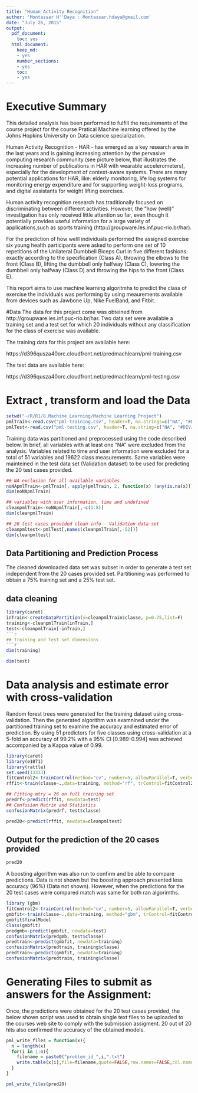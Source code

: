 ```yaml
---
title: "Human Activity Recognition"
author: 'Montassar H''Daya : Montassar.hdaya@gmail.com'
date: "July 26, 2015"
output:
  pdf_document:
    toc: yes
  html_document:
    keep_md:
    - yes
    number_sections:
    - yes
    toc:
    - yes
---
```

# Executive Summary

This detailed analysis has been performed to fulfill the requirements of the course project for the course Pratical Machine learning offered by the Johns Hopkins University on Data science specialization. 

Human Activity Recognition - HAR - has emerged as a key research area in the last years and is gaining increasing attention by the pervasive computing research community (see picture below, that illustrates the increasing number of publications in HAR with wearable accelerometers), especially for the development of context-aware systems. There are many potential applications for HAR, like: elderly monitoring, life log systems for monitoring energy expenditure and for supporting weight-loss programs, and digital assistants for weight lifting exercises.

Human activity recognition research has traditionally focused on discriminating between different activities. However, the "how (well)" investigation has only received little attention so far, even though it potentially provides useful information for a large variety of applications,such as sports training (http://groupware.les.inf.puc-rio.br/har).

For the prediction of how welll individuals performed the assigned exercise six young health participants were asked to perform one set of 10 repetitions of the Unilateral Dumbbell Biceps Curl in five different fashions: exactly according to the specification (Class A), throwing the elbows to the front (Class B), lifting the dumbbell only halfway (Class C), lowering the dumbbell only halfway (Class D) and throwing the hips to the front (Class E).

This report aims to use machine learning algoritmhs to predict the class of exercise the individuals was performing by using meaurements available from devices such as Jawbone Up, Nike FuelBand, and Fitbit.


#Data 
The data for this project come was obteined from http://groupware.les.inf.puc-rio.br/har. Two data set were available a training set and a test set for which 20 individuals without any classification for the class of exercise was available.

The training data for this project are available here: 

https://d396qusza40orc.cloudfront.net/predmachlearn/pml-training.csv

The test data are available here: 

https://d396qusza40orc.cloudfront.net/predmachlearn/pml-testing.csv


# Extract , transform and load the Data 
```r
setwd("~/R/R1/8.Machine Learning/Machine Learning Project")
pmlTrain<-read.csv("pml-training.csv", header=T, na.strings=c("NA", "#DIV/0!"))
pmlTest<-read.csv("pml-testing.csv", header=T, na.string=c("NA", "#DIV/0!"))
```
Training data was partitioned and preprocessed using the code described below. In brief, all variables with at least one "NA" were excluded from the analysis. Variables related to time and user information were excluded for a total of 51 variables and 19622 class measurements. Same variables were mainteined in the test data set (Validation dataset) to be used for predicting the 20 test cases provided.
```r
## NA exclusion for all available variables
noNApmlTrain<-pmlTrain[, apply(pmlTrain, 2, function(x) !any(is.na(x)))] 
dim(noNApmlTrain)
```

```r
## variables with user information, time and undefined
cleanpmlTrain<-noNApmlTrain[,-c(1:8)]
dim(cleanpmlTrain)
```
```r
## 20 test cases provided clean info - Validation data set
cleanpmltest<-pmlTest[,names(cleanpmlTrain[,-52])]
dim(cleanpmltest)
```

## Data Partitioning and Prediction Process
The cleaned downloaded data set was subset in order to generate a test set independent from the 20 cases provided set. Partitioning was performed to obtain a 75% training set and a 25% test set.

## data cleaning
```r
library(caret)
inTrain<-createDataPartition(y=cleanpmlTrain$classe, p=0.75,list=F)
training<-cleanpmlTrain[inTrain,] 
test<-cleanpmlTrain[-inTrain,] 
```r

## Training and test set dimensions
```r
dim(training)
```

```r
dim(test)
```
# Data analysis and estimate error with cross-validation
Random forest trees were generated for the training dataset using cross-validation. Then the generated algorithm was examnined under the partitioned training set to examine the accuracy and estimated error of prediction. By using 51 predictors for five classes using cross-validation at a 5-fold an accuracy of 99.2% with a 95% CI [0.989-0.994] was achieved accompanied by a Kappa value of 0.99.

```r
library(caret)
library(e1071)
library(rattle)
set.seed(13333)
fitControl2<-trainControl(method="cv", number=5, allowParallel=T, verbose=T)
rffit<-train(classe~.,data=training, method="rf", trControl=fitControl2, verbose=F)

```

```r
## Fitting mtry = 26 on full training set
predrf<-predict(rffit, newdata=test)
## Confusion Matrix and Statistics
confusionMatrix(predrf, test$classe)

```
```r
pred20<-predict(rffit, newdata=cleanpmltest)
```

## Output for the prediction of the 20 cases provided
```r
pred20
```
A boosting algorithm was also run to confirm and be able to compare predictions. Data is not shown but the boosting approach presented less accuracy (96%) (Data not shown). However, when the predictions for the 20 test cases were compared match was same for both ran algorimths.

```r
library (gbm)
fitControl2<-trainControl(method="cv", number=5, allowParallel=T, verbose=T)
gmbfit<-train(classe~.,data=training, method="gbm", trControl=fitControl2, verbose=F)
gmbfit$finalModel
class(gmbfit)
predgmb<-predict(gmbfit, newdata=test)
confusionMatrix(predgmb, test$classe)
predtrain<-predict(gmbfit, newdata=training)
confusionMatrix(predtrain, training$classe)
predtrain<-predict(gmbfit, newdata=training)
confusionMatrix(predtrain, training$classe)
```
# Generating Files to submit as answers for the Assignment:
Once, the predictions were obtained for the 20 test cases provided, the below shown script was used to obtain single text files to be uploaded to the courses web site to comply with the submission assigment. 20 out of 20 hits also confirmed the accuracy of the obtained models.


```r

pml_write_files = function(x){
  n = length(x)
  for(i in 1:n){
    filename = paste0("problem_id_",i,".txt")
    write.table(x[i],file=filename,quote=FALSE,row.names=FALSE,col.names=FALSE)
  }
}

pml_write_files(pred20) 
```